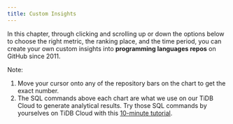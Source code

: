 ```yaml
---
title: Custom Insights
---
```


In this chapter, through clicking and scrolling up or down the options below to choose the right metric, the ranking place, and the time period, you can create your own custom insights into **programming languages repos** on GitHub since 2011. 

Note: 
1. Move your cursor onto any of the repository bars on the chart to get the exact number. 
2. The SQL commands above each chart are what we use on our TiDB Cloud to generate analytical results. Try those SQL commands by yourselves on TiDB Cloud with this [10-minute tutorial](https://ossinsight.io/_/more/analyze-github-events-on-tidb-cloud-in-10-minutes/).


<CommonChart repo='programming_language_repos' chart='histories' />
